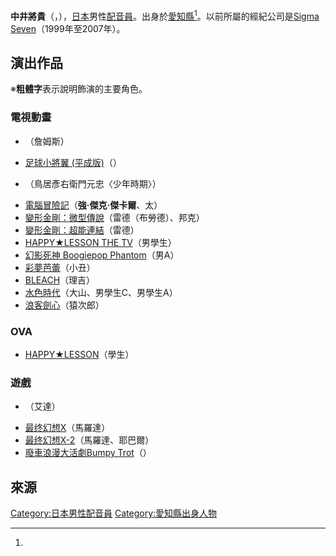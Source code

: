 {{multiple issues|
{{Notability Unreferenced|time=2017-04-03T13:14:04+00:00}}
{{refimprove|time=2017-04-03T13:14:04+00:00}}
}}
{{noteTA|G1=Anime}}
{{配音員
|姓名= 中井將貴
|圖片= 
|尺寸= 
|替代= 
|簡介= 
|本名= 
|外文名= 中井 将貴
|外文= ja
|羅馬拼音= 
|英文名= 
|暱稱= 
|藝名= 
|國籍= 
|籍貫= 
|出生地= 
|出身地= {{JPN}}[[愛知縣|愛知縣]]
|死歿地= 
|出生名= 
|生年= 
|生月= 4
|生日= 27
|歿年= 
|歿月= 
|歿日= 
|血型= 
|配演語言= 
|教育程度= 
|母校= 
|所屬= 
|宗教信仰= 
|配偶= 
|活躍年代= 
|出道作= 
|代表作= 強·傑克·傑卡爾（[[電腦冒險記|電腦冒險記]]）
|網站= 
|其他= 
|module= {{Japanese|embed=yes|japanese=中井 将貴|kana=なかい まさたか|romaji=Nakai Masataka}}
}}
'''中井將貴'''（{{lang-ja|中井 将貴}}，{{bd||4月27日<ref name="onsei">《日本聲音製作者名鑑2004 vol.1》，第78頁，[[小學館|小學館]]，2004年 ISBN 978-4095263014</ref>||}}），[[日本|日本]]男性[[配音員|配音員]]。出身於[[愛知縣|愛知縣]]<ref name="onsei"/>。以前所屬的經紀公司是[[Sigma_Seven|Sigma Seven]]（1999年至2007年）。

== 演出作品 ==
※'''粗體字'''表示說明飾演的主要角色。
=== 電視動畫 ===
* {{link-ja|阿加莎·克里斯蒂的名偵探波洛和馬普爾|アガサ・クリスティーの名探偵ポワロとマープル}}（詹姆斯）
* [[足球小將|足球小將翼 (平成版)]]（{{link-ja|立花政夫|立花兄弟}}）
* {{link-ja|新釋 真田十勇士|新釈 眞田十勇士}}（鳥居彥右衛門元忠〈少年時期〉）
* [[電腦冒險記|電腦冒險記]]（'''強·傑克·傑卡爾'''、{{lang|ja|ぴょん}}太）
* [[變形金剛：微型傳說|變形金剛：微型傳說]]（雷德（布勞德）、邦克）
* [[變形金剛：超能連結|變形金剛：超能連結]]（雷德）
* [[歡樂課程|HAPPY★LESSON THE TV]]（男學生）
* [[幻影死神|幻影死神 Boogiepop Phantom]]（男A）
* [[彩夢芭蕾|彩夢芭蕾]]（小丑）
* [[BLEACH_(動畫)|BLEACH]]（理吉）
* [[水色時代|水色時代]]（大山、男學生C、男學生A）
* [[浪客劍心|浪客劍心]]（猿次郎）

=== OVA ===
* [[歡樂課程|HAPPY★LESSON]]（學生）

=== 遊戲 ===
* {{link-ja|亞克傳承新世代|アークザラッドジェネレーション}}（艾達）
* [[最终幻想X|最终幻想X]]（馬羅達）
* [[最终幻想X-2|最终幻想X-2]]（馬羅達、耶巴爾）
* [[廢車浪漫大活劇Bumpy_Trot|廢車浪漫大活劇Bumpy Trot]]（{{lang|ja|マジョラム}}）

== 來源 ==
{{reflist}}
{{Voice-stub}}
{{DEFAULTSORT:Nakai Masataka}}
[[Category:日本男性配音員|Category:日本男性配音員]]
[[Category:愛知縣出身人物|Category:愛知縣出身人物]]
